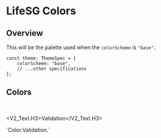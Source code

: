 
<Meta title="V2/Color/LifeSG Color" />

# LifeSG Colors

## Overview

This will be the palette used when the `colorScheme` is `"base"`.

```tsx
const theme: ThemeSpec = {
    colorScheme: "base",
    // ...other specifications
};
```

## Colors

<Unstyled>
    <ColorPalette set={BaseColorSet.Brand} category="Brand" />
    <ColorPalette
        set={{
            Primary: BaseColorSet.Primary,
            PrimaryDark: BaseColorSet.PrimaryDark,
            Secondary: BaseColorSet.Secondary,
        }}
    />
    <ColorPalette set={BaseColorSet.Neutral} category="Neutral" />
    <ColorPalette set={BaseColorSet.Accent.Dark} category="Accent.Dark" />
    <ColorPalette set={BaseColorSet.Accent.Light} category="Accent.Light" />
</Unstyled>

<br />

<V2_Text.H3>Validation</V2_Text.H3>

<PreviewBox>
  `Color.Validation.<color>`
</PreviewBox>

<Unstyled>
    <ColorPalette set={BaseColorSet.Validation.Green} category="Green" />
    <ColorPalette set={BaseColorSet.Validation.Orange} category="Orange" />
    <ColorPalette set={BaseColorSet.Validation.Red} category="Red" />
    <ColorPalette set={BaseColorSet.Validation.Blue} category="Blue" />
</Unstyled>
